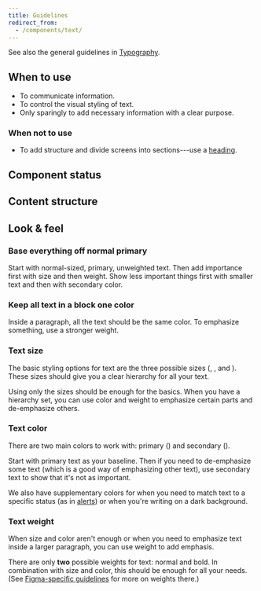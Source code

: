 ```yaml
---
title: Guidelines
redirect_from:
  - /components/text/
---
```


<ReactExample exampleId="Text-default" />

See also the general guidelines in [Typography](/foundation/typography/).

## When to use

- To communicate information.
- To control the visual styling of text.
- Only sparingly to add necessary information with a clear purpose.

### When not to use

- To add structure and divide screens into sections---use a [heading](/components/text/heading/).

## Component status

<ComponentStatus component="Text" />

## Content structure

<FigmaFile
  file="4QJZqvBvRrLu6t9mwObCkA"
  node="210%3A0"
  alt="Size: distinguishes the importance of the text and is the primary way to create a hierarchy; type: distinguishes the purpose of the text and enables a hierarchy without sacrificing readability."
/>

## Look & feel

### Base everything off normal primary

Start with normal-sized, primary, unweighted text.
Then add importance first with size and then weight.
Show less important things first with smaller text and then with secondary color.

### Keep all text in a block one color

Inside a paragraph, all the text should be the same color.
To emphasize something, use a stronger weight.

<Guideline type="do" title="Use one color">

<FigmaFile
  file="fannvRpkOJK6uxxT33EKaa"
  node="56%3A2"
  alt="A sentence with two words in bold indicating emphasis."
/>
<FigmaFile
  file="fannvRpkOJK6uxxT33EKaa"
  node="56%3A1"
  alt="A sentence with words in green and red to indicate emphasis."
/>

</Guideline>

### Text size

The basic styling options for text are the three possible sizes
(<InlineToken value="fontSizeTextSmall" alternateName />, <InlineToken value="fontSizeTextNormal" alternateName />,
and <InlineToken value="fontSizeTextLarge" alternateName />).
These sizes should give you a clear hierarchy for all your text.

<ReactExample exampleId="Text-sizes" />

Using only the sizes should be enough for the basics.
When you have a hierarchy set,
you can use color and weight to emphasize certain parts and de-emphasize others.

### Text color

There are two main colors to work with:
primary (<InlineToken value="colorTextPrimary" alternateName />)
and secondary (<InlineToken value="colorTextSecondary" alternateName />).

<ReactExample exampleId="Text-color" />

Start with primary text as your baseline.
Then if you need to de-emphasize some text (which is a good way of emphasizing other text),
use secondary text to show that it's not as important.

We also have supplementary colors
for when you need to match text to a specific status
(as in [alerts](/components/information/alert/#alert-types))
or when you're writing on a dark background.

<ReactExample exampleId="Text-color_supplementary" />

### Text weight

When size and color aren't enough
or when you need to emphasize text inside a larger paragraph,
you can use weight to add emphasis.

There are only **two** possible weights for text: normal and bold.
In combination with size and color, this should be enough for all your needs.
(See [Figma-specific guidelines](/components/text/text/figma/) for more on weights there.)

<ReactExample exampleId="Text-weight" />
